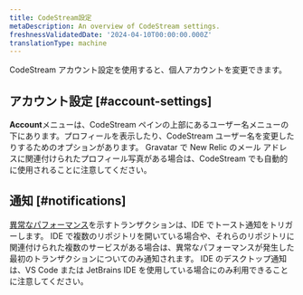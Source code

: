 ```yaml
---
title: CodeStream設定
metaDescription: An overview of CodeStream settings.
freshnessValidatedDate: '2024-04-10T00:00:00.000Z'
translationType: machine
---
```


CodeStream アカウント設定を使用すると、個人アカウントを変更できます。

## アカウント設定 [#account-settings]

<DoNotTranslate>**Account**</DoNotTranslate>メニューは、CodeStream ペインの上部にあるユーザー名メニューの下にあります。プロフィールを表示したり、CodeStream ユーザー名を変更したりするためのオプションがあります。 Gravatar で New Relic のメール アドレスに関連付けられたプロフィール写真がある場合は、CodeStream でも自動的に使用されることに注意してください。

## 通知 [#notifications]

[異常なパフォーマンス](/docs/codestream/observability/transactions)を示すトランザクションは、IDE でトースト通知をトリガーします。 IDE で複数のリポジトリを開いている場合や、それらのリポジトリに関連付けられた複数のサービスがある場合は、異常なパフォーマンスが発生した最初のトランザクションについてのみ通知されます。 IDE のデスクトップ通知は、VS Code または JetBrains IDE を使用している場合にのみ利用できることに注意してください。
